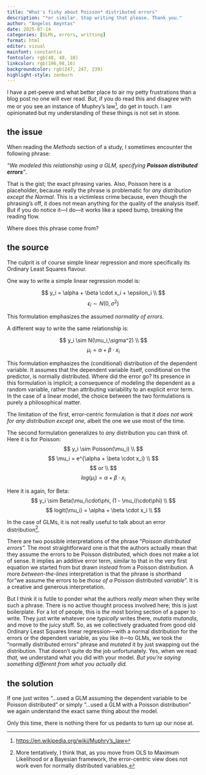 ```yaml
---
title: "What's fishy about Poisson* distributed errors"
description: "*or similar. Stop writing that please. Thank you."
author: "Angelos Amyntas"
date: 2025-07-14
categories: [GLMs, errors, writting]
format: html
editor: visual
mainfont: constantia
fontcolor: rgb(48, 48, 18)
linkcolor: rgb(196,98,16)
backgroundcolor: rgb(247, 247, 239)
highlight-style: zenburn
---
```


I have a pet-peeve and what better place to air my petty frustrations than a blog post no one will ever read. *But*, if you do read this and disagree with me or you see an instance of Muphry's law[^1], do get in touch. I am opinionated but my understanding of these things is not set in stone.

[^1]: [https://en.wikipedia.org/wiki/Muphry's_law](https://en.wikipedia.org/wiki/Muphry's_law)

## the issue

When reading the *Methods* section of a study, I sometimes encounter the following phrase:

*"We modeled this relationship using a GLM, specifying **Poisson distributed errors**"**.***

That is the gist; the exact phrasing varies. Also, Poisson here is a placeholder, because really the phrase is problematic for *any distribution* *except the Normal*. This is a victimless crime because, even though the phrasing's off, it does not mean anything for the quality of the analysis itself. But if you do notice it—I do—it works like a speed bump, breaking the reading flow.

Where does this phrase come from?

## the source

The culprit is of course simple linear regression and more specifically its Ordinary Least Squares flavour.

One way to write a simple linear regression model is:

$$
y_i = \alpha + \beta \cdot x_i + \epsilon_i \\ 
$$ $$
\epsilon_i  \sim N(0,\sigma^2)
$$

This formulation emphasizes the assumed *normality of errors*.

A different way to write the same relationship is:

$$
y_i  \sim N(\mu_i,\sigma^2) \\
$$ $$
\mu_i = \alpha + \beta \cdot x_i
$$

This formulation emphasizes the (conditional) distribution of the dependent variable. It assumes that the dependent variable itself, conditional on the predictor, is normally distributed. Where did the error go? Its presence in this formulation is implicit; a consequence of modeling the dependent as a random variable, rather than attributing variability to an explicit error term. In the case of a linear model, the choice between the two formulations is purely a philosophical matter.

The limitation of the first, error-centric formulation is that it *does not work for any distribution except one,* albeit the one we use most of the time.

The second formulation generalizes to *any* distribution you can think of. Here it is for Poisson: $$
y_i  \sim Poisson(\mu_i) \\
$$ $$
\mu_i = e^{\alpha + \beta \cdot x_i} \\
$$ $$
or \\
$$ $$
log(\mu_i) = \alpha + \beta \cdot x_i
$$

Here it is again, for Beta: $$
y_i  \sim Beta(\mu_i\cdot\phi, (1 - \mu_i)\cdot\phi) \\
$$ $$
logit(\mu_i) = \alpha + \beta \cdot x_i \\
$$

In the case of GLMs, it is not really useful to talk about an error distribution[^2].

[^2]: More tentatively, I think that, as you move from OLS to Maximum Likelihood or a Bayesian framework, the error-centric view does not work even for normally distributed variables.

There are two possible interpretations of the phrase "*Poisson distributed errors".* The most straightforward one is that the authors actually mean that they assume the errors to be Poisson distributed, which does not make a lot of sense. It implies an additive error term, similar to that in the very first equation we started from but drawn *instead* from a Poisson distribution. A more *between-the-lines* interpretation is that the phrase is shorthand for "we assume the errors to be *those of a* Poisson distributed *variable*". It is a creative and generous interpretation.

But I think it is futile to ponder what the authors *really mean* when they write such a phrase. There is no active thought process involved here; this is just boilerplate. For a lot of people, this is *the* most boring section of a paper to write. They just write whatever one *typically* writes there, *mutatis mutandis,* and move to the juicy stuff. So, as we collectively graduated from good old Ordinary Least Squares linear regression—with a normal distribution for the errors or the dependent variable, as you like it—to GLMs, we took the "normally distributed errors" phrase and *mutated* it by just swapping out the distribution. That doesn't quite do the job unfortunately. Yes, when we read *that,* we understand what you did with your model. *But you're saying something different from what you actually did.*

## the solution

If one just writes "...used a GLM assuming the dependent variable to be Poisson distributed" or simply "...used a GLM with a Poisson distribution" we again understand the exact same thing about the model.

Only this time, there is nothing there for us pedants to turn up our nose at.
